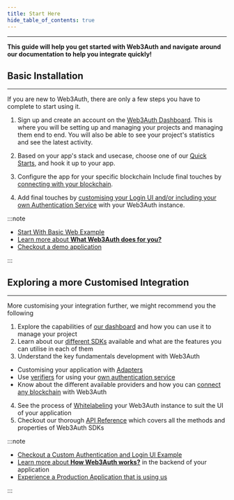 ```yaml
---
title: Start Here
hide_table_of_contents: true
---
```


---

**This guide will help you get started with Web3Auth and navigate around our documentation to help you integrate quickly!**

## Basic Installation

---

If you are new to Web3Auth, there are only a few steps you have to complete to start using it.

1. Sign up and create an account on the [Web3Auth Dashboard](https://dashboard.web3auth.io/). This is where you will be setting up and managing your
   projects and managing them end to end. You will also be able to see your project's statistics and see the latest activity.

2. Based on your app's stack and usecase, choose one of our [Quick Starts](./quickstart#select-your-language-framework), and hook it up to your app.

3. Configure the app for your specific blockchain Include final touches by [connecting with your blockchain](./quickstart#connect-with-blockchains).

4. Add final touches by
   [customising your Login UI and/or including your own Authentication Service](./quickstart#use-a-custom-authentication-and-login-ui-for-your-application)
   with your Web3Auth instance.

:::note

- [Start With Basic Web Example](/quick-start)
- [Learn more about **What Web3Auth does for you?**](/overview/what-is-web3auth)
- [Checkout a demo application](/examples#try-out-a-demo-application)

:::

## Exploring a more Customised Integration

---

More customising your integration further, we might recommend you the following

1. Explore the capabilities of [our dashboard](https://dashboard.web3auth.io/) and how you can use it to manage your project
2. Learn about our [different SDKs](/developing-with-web3auth/understand-sdk) available and what are the features you can utilise in each of them
3. Understand the key fundamentals development with Web3Auth

- Customising your application with [Adapters](/developing-with-web3auth/adapters)
- Use [verifiers](/developing-with-web3auth/customauth/verifiers) for using your [own authentication service](/developing-with-web3auth/customauth/)
- Know about the different available providers and how you can [connect any blockchain](/developing-with-web3auth/connect-blockchain) with Web3Auth

4. See the process of [Whitelabeling](/whitelabeling) your Web3Auth instance to suit the UI of your application
5. Checkout our thorough [API Reference](/api-reference/) which covers all the methods and properties of Web3Auth SDKs

:::note

- [Checkout a Custom Authentication and Login UI Example](/quick-start?lang=vue&chain=eth&customAuthentication=no&customLogin=yes&whitelabel=no)
- [Learn more about **How Web3Auth works?**](/overview/how-web3auth-works) in the backend of your application
- [Experience a Production Application that is using us](/examples#production-examples)

:::
